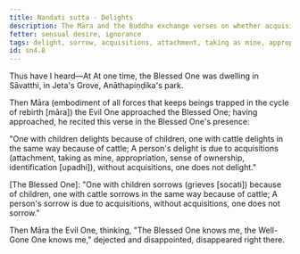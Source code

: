 ```yaml
---
title: Nandati sutta - Delights
description: The Māra and the Buddha exchange verses on whether acquisitions bring delight or sorrow.
fetter: sensual desire, ignorance
tags: delight, sorrow, acquisitions, attachment, taking as mine, appropriation, sense of ownership, identification, māra, sn, sn4
id: sn4.8
---
```


Thus have I heard—At At one time, the Blessed One was dwelling in Sāvatthi, in Jeta's Grove, Anāthapiṇḍika's park.

Then Māra (embodiment of all forces that keeps beings trapped in the cycle of rebirth [māra]) the Evil One approached the Blessed One; having approached, he recited this verse in the Blessed One's presence:

"One with children delights because of children,
one with cattle delights in the same way because of cattle;
A person's delight is due to acquisitions (attachment, taking as mine, appropriation, sense of ownership, identification [upadhi]),
without acquisitions, one does not delight."

[The Blessed One]: "One with children sorrows (grieves [socati]) because of children,
one with cattle sorrows in the same way because of cattle;
A person's sorrow is due to acquisitions,
without acquisitions, one does not sorrow."

Then Māra the Evil One, thinking, "The Blessed One knows me, the Well-Gone One knows me," dejected and disappointed, disappeared right there.
